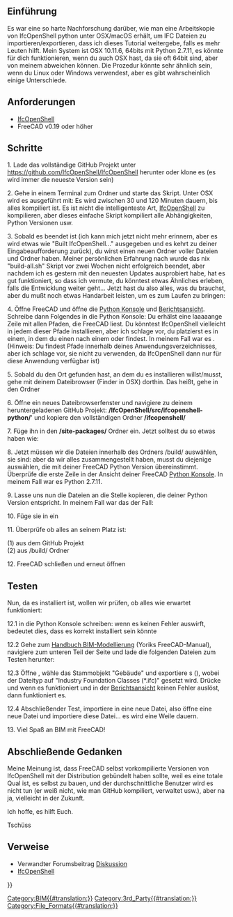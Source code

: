 <languages/>
{{TutorialInfo/de
|Topic=Arbeitsbereich BIM
|Level=Fortgeschritten
|Time=120 Minuten
|Author=Pablo Gil
|FCVersion=0.19.x
|Files=
}}

== Einführung ==
Es war eine so harte Nachforschung darüber, wie man eine Arbeitskopie von IfcOpenShell python unter OSX/macOS erhält, um IFC Dateien zu importieren/exportieren, dass ich dieses Tutorial weitergebe, falls es mehr Leuten hilft.
Mein System ist OSX 10.11.6, 64bits mit Python 2.7.11, es könnte für dich funktionieren, wenn du auch OSX hast, da sie oft 64bit sind, aber von meinem abweichen können. Die Prozedur könnte sehr ähnlich sein, wenn du Linux oder Windows verwendest, aber es gibt wahrscheinlich einige Unterschiede.

<span id="Requirements"></span>
== Anforderungen ==

* [[IfcOpenShell/de|IfcOpenShell]]
* FreeCAD v0.19 oder höher

== Schritte ==
1. Lade das vollständige GitHub Projekt unter https://github.com/IfcOpenShell/IfcOpenShell herunter oder klone es (es wird immer die neueste Version sein)
: {{incode|git Klon https://github.com/IfcOpenShell/IfcOpenShell}}

2. Gehe in einem Terminal zum Ordner {{FileName|/nix/}} und starte das Skript. Unter OSX wird es ausgeführt mit:
{{Code|code=
cd nix/
./build-all.sh
}}
Es wird zwischen 30 und 120 Minuten dauern, bis alles kompiliert ist. Es ist nicht die intelligenteste Art, [[IfcOpenShell/de|IfcOpenShell]] zu kompilieren, aber dieses einfache Skript kompiliert alle Abhängigkeiten, Python Versionen usw.

3. Sobald es beendet ist (ich kann mich jetzt nicht mehr erinnern, aber es wird etwas wie "Built IfcOpenShell..." ausgegeben und es kehrt zu deiner Eingabeaufforderung zurück), du wirst einen neuen Ordner {{{FileName|/IfcOpenShell/build/}}} voller Dateien und Ordner haben. Meiner persönlichen Erfahrung nach wurde das nix "build-all.sh" Skript vor zwei Wochen nicht erfolgreich beendet, aber nachdem ich es gestern mit den neuesten Updates ausprobiert habe, hat es gut funktioniert, so dass ich vermute, du könntest etwas Ähnliches erleben, falls die Entwicklung weiter geht...
Jetzt hast du also alles, was du brauchst, aber du mußt noch etwas Handarbeit leisten, um es zum Laufen zu bringen:

4. Öffne FreeCAD und öffne die [[Python console/de|Python Konsole]] und [[Report view/de|Berichtsansicht]]. Schreibe dann Folgendes in die Python Konsole:
{{Code|code=
import sys
print sys.path
}}
Du erhälst eine laaaaange Zeile mit allen Pfaden, die FreeCAD liest. Du könntest IfcOpenShell vielleicht in jedem dieser Pfade installieren, aber ich schlage vor, du platzierst es in einem, in dem du einen {{FileName|/site-packages/}} nach einem {{FileName|/Python/}}  oder {{FileName|/python-something/}} findest. In meinem Fall war es {{FileName|/Library/Python/2.7/site-packages}}. (Hinweis: Du findest Pfade innerhalb deines Anwendungsverzeichnisses, aber ich schlage vor, sie nicht zu verwenden, da IfcOpenShell dann nur für diese Anwendung verfügbar ist)

5. Sobald du den Ort gefunden hast, an dem du es installieren willst/musst, gehe mit deinem Dateibrowser (Finder in OSX) dorthin. Das heißt, gehe in den Ordner {{FileName|/site-packages/}}
: {{incode|cd site-packages/}} 

6. Öffne ein neues Dateibrowserfenster und navigiere zu deinem heruntergeladenen GitHub Projekt: '''/IfcOpenShell/src/ifcopenshell-python/'''' und kopiere den vollständigen Ordner '''/ifcopenshell/'''

7. Füge ihn in den '''/site-packages/''' Ordner ein. Jetzt solltest du so etwas haben wie:
{{Code|code=
/site-packages/ifcopenshell/__init__.py
/site-packages/ifcopenshell/entity_instance.py
/site-packages/ifcopenshell/file.py
/site-packages/ifcopenshell/geom/app.py
/site-packages/ifcopenshell/geom/main.py
/site-packages/ifcopenshell/geom/occ_utils.py
/site-packages/ifcopenshell/geom/__init__.py
/site-packages/ifcopenshell/guid.py
}}

8. Jetzt müssen wir die Dateien innerhalb des Ordners /build/ auswählen, sie sind:
{{Code|code=
_ifcopenshell_wrapper.so
ifcopenshell_wrapper.py
}}
aber da wir alles zusammengestellt haben, musst du diejenige auswählen, die mit deiner FreeCAD Python Version übereinstimmt. Überprüfe die erste Zeile in der Ansicht deiner FreeCAD [[Python console/de| Python Konsole]]. In meinem Fall war es Python 2.7.11.

9. Lasse uns nun die Dateien an die Stelle kopieren, die deiner Python Version entspricht. In meinem Fall war das der Fall:
{{Code|code=
/IfcOpenShell/build/Darwin/x86_64/build/ifcopenshell/[b]python-2.7[/b].10/ifcwrap/
}}

10. Füge sie in {{FileName|/site-packages/ifcopenshell/}} ein

11. Überprüfe ob alles an seinem Platz ist:
{{Code|code=
/site-packages/ifcopenshell/__init__.py                  (1)
/site-packages/ifcopenshell/entity_instance.py           (1)
/site-packages/ifcopenshell/_ifcopenshell_wrapper.so     (2)
/site-packages/ifcopenshell/file.py                      (1)
/site-packages/ifcopenshell/geom/__init__.py             (1)
/site-packages/ifcopenshell/geom/app.py                  (1)
/site-packages/ifcopenshell/geom/main.py                 (1)
/site-packages/ifcopenshell/geom/occ_utils.py            (1)
/site-packages/ifcopenshell/guid.py                      (1)
/site-packages/ifcopenshell/ifcopenshell_wrapper.py      (2)
}}

(1) aus dem GitHub Projekt <br />
(2) aus /build/ Ordner


12. FreeCAD schließen und erneut öffnen

== Testen ==
Nun, da es installiert ist, wollen wir prüfen, ob alles wie erwartet funktioniert:

12.1 in die Python Konsole schreiben:
{{Code|code=
import ifcopenshell
from ifcopenshell import geom
}}
wenn es keinen Fehler auswirft, bedeutet dies, dass es korrekt installiert sein könnte

12.2 Gehe zum [[Manual:BIM_modeling/de|Handbuch BIM-Modellierung]] (Yoriks FreeCAD-Manual), navigiere zum unteren Teil der Seite und lade die folgenden Dateien zum Testen herunter:
{{Code|code=
house.FCStd
house.ifc
}}

12.3 Öffne {{FileName|house.FCStd}}, wähle das Stammobjekt "Gebäude" und exportiere s ({{MenuCommand|Datei → Export}}), wobei der Dateityp auf "Industry Foundation Classes (*.ifc)" gesetzt wird. Drücke {{Button|Save}} und wenn es funktioniert und in der [[Report view/de|Berichtsansicht]] keinen Fehler auslöst, dann funktioniert es.

12.4 Abschließender Test, importiere {{FileName|house.ifc}} in eine neue Datei, also öffne eine neue Datei und importiere diese Datei... es wird eine Weile dauern.

13. Viel Spaß an BIM mit FreeCAD!

== Abschließende Gedanken ==
Meine Meinung ist, dass FreeCAD selbst vorkompilierte Versionen von IfcOpenShell mit der Distribution gebündelt haben sollte, weil es eine totale Qual ist, es selbst zu bauen, und der durchschnittliche Benutzer wird es nicht tun (er weiß nicht, wie man GitHub kompiliert, verwaltet usw.), aber na ja, vielleicht in der Zukunft.

Ich hoffe, es hilft Euch.

Tschüss

<span id="Links"></span>
==Verweise==

* Verwandter Forumsbeitrag [http://forum.freecad.org/viewtopic.php?f=23&t=17536 Diskussion]
* [[IfcOpenShell/de|IfcOpenShell]]


{{Userdocnavi{{#translation:}}}}
[[Category:BIM{{#translation:}}]]
[[Category:3rd_Party{{#translation:}}]]
[[Category:File_Formats{{#translation:}}]]